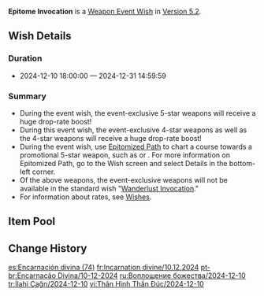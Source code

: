 {{Wish
|name              = Epitome Invocation 2024-12-10
|image             = Epitome Invocation 2024-12-10.png
|type              = Weapon Event
|duration          = event
|time_start        = 2024-12-10 18:00:00
|time_end          = 2024-12-31 14:59:59
|link              = https://genshin.hoyoverse.com/en/news/detail/127244
|preceding         = Epitome Invocation/2024-11-20
|alongside         = Decree of the Deeps/2024-12-10
|alongside2        = Gentry of Hermitage/2024-12-10
|succeeding        = Epitome Invocation/2025-01-01
}}
'''Epitome Invocation''' is a [[Weapon Event Wish]] in [[Version 5.2]].

==Wish Details==
===Duration===
* 2024-12-10 18:00:00 &mdash; 2024-12-31 14:59:59

===Summary===
* During the event wish, the event-exclusive 5-star weapons {{Wish Item|Tome of the Eternal Flow; Vortex Vanquisher}} will receive a huge drop-rate boost!
* During this event wish, the event-exclusive 4-star weapons {{Wish Item|Mitternachts Waltz}} as well as the 4-star weapons {{Wish Item|Favonius Sword; Favonius Greatsword; Dragon's Bane; Sacrificial Fragments}} will receive a huge drop-rate boost!
* During the event wish, use [[Epitomized Path]] to chart a course towards a promotional 5-star weapon, such as {{Wish Item|Tome of the Eternal Flow}} or {{Wish Item|Vortex Vanquisher}}. For more information on Epitomized Path, go to the Wish screen and select Details in the bottom-left corner.
* Of the above weapons, the event-exclusive weapons will not be available in the standard wish "[[Wanderlust Invocation]]."
* For information about rates, see [[Wish]]es.

==Item Pool==
{{Wish Pool
|weapon_5_F    = Tome of the Eternal Flow; Vortex Vanquisher
|weapon_4_F    = Mitternachts Waltz; Favonius Sword; Favonius Greatsword; Dragon's Bane; Sacrificial Fragments
|character_4   = Barbara; Beidou; Bennett; Candace; Charlotte; Chevreuse; Chongyun; Collei; Diona; Dori; Faruzan; Fischl; Freminet; Gaming; Gorou; Kachina; Kaveh; Kirara; Kujou Sara; Kuki Shinobu; Layla; Lynette; Mika; Ningguang; Noelle; Razor; Rosaria; Sayu; Sethos; Shikanoin Heizou; Sucrose; Thoma; Xiangling; Xingqiu; Xinyan; Yanfei; Yaoyao; Yun Jin
|weapon_5      = Amos' Bow; Aquila Favonia; Lost Prayer to the Sacred Winds; Primordial Jade Winged-Spear; Skyward Atlas; Skyward Blade; Skyward Harp; Skyward Pride; Skyward Spine; Wolf's Gravestone
|weapon_4      = Eye of Perception; Favonius Codex; Favonius Lance; Favonius Warbow; Lion's Roar; Rainslasher; Rust; Sacrificial Bow; Sacrificial Greatsword; Sacrificial Sword; The Bell; The Flute; The Stringless; The Widsith
|weapon_3      = Black Tassel; Bloodtainted Greatsword; Cool Steel; Debate Club; Emerald Orb; Ferrous Shadow; Harbinger of Dawn; Magic Guide; Raven Bow; Sharpshooter's Oath; Skyrider Sword; Slingshot; Thrilling Tales of Dragon Slayers
}}

==Change History==
{{Change History|5.2}}

[[es:Encarnación divina (74)]]
[[fr:Incarnation divine/10.12.2024]]
[[pt-br:Encarnação Divina/10-12-2024]]
[[ru:Воплощение божества/2024-12-10]]
[[tr:İlahi Çağrı/2024-12-10]]
[[vi:Thân Hình Thần Đúc/2024-12-10]]
